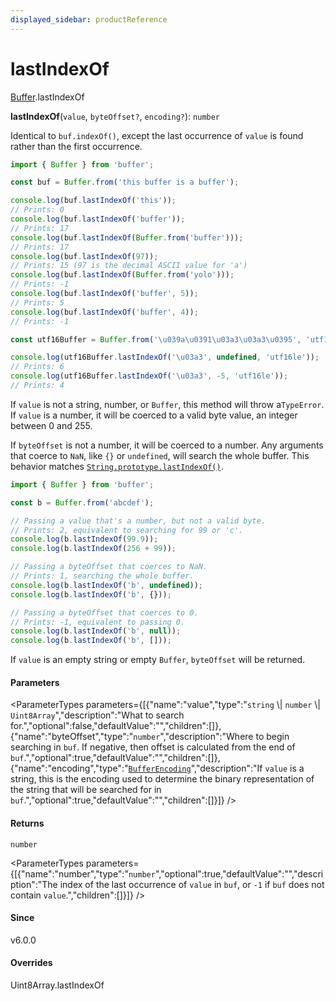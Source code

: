 ```yaml
---
displayed_sidebar: productReference
---
```



# lastIndexOf

[Buffer](../../interfaces/Buffer.mdx).lastIndexOf

**lastIndexOf**(`value`, `byteOffset?`, `encoding?`): `number`

Identical to `buf.indexOf()`, except the last occurrence of `value` is found
rather than the first occurrence.

```js
import { Buffer } from 'buffer';

const buf = Buffer.from('this buffer is a buffer');

console.log(buf.lastIndexOf('this'));
// Prints: 0
console.log(buf.lastIndexOf('buffer'));
// Prints: 17
console.log(buf.lastIndexOf(Buffer.from('buffer')));
// Prints: 17
console.log(buf.lastIndexOf(97));
// Prints: 15 (97 is the decimal ASCII value for 'a')
console.log(buf.lastIndexOf(Buffer.from('yolo')));
// Prints: -1
console.log(buf.lastIndexOf('buffer', 5));
// Prints: 5
console.log(buf.lastIndexOf('buffer', 4));
// Prints: -1

const utf16Buffer = Buffer.from('\u039a\u0391\u03a3\u03a3\u0395', 'utf16le');

console.log(utf16Buffer.lastIndexOf('\u03a3', undefined, 'utf16le'));
// Prints: 6
console.log(utf16Buffer.lastIndexOf('\u03a3', -5, 'utf16le'));
// Prints: 4
```

If `value` is not a string, number, or `Buffer`, this method will throw a`TypeError`. If `value` is a number, it will be coerced to a valid byte value,
an integer between 0 and 255.

If `byteOffset` is not a number, it will be coerced to a number. Any arguments
that coerce to `NaN`, like `{}` or `undefined`, will search the whole buffer.
This behavior matches [`String.prototype.lastIndexOf()`](https://developer.mozilla.org/en-US/docs/Web/JavaScript/Reference/Global_Objects/String/lastIndexOf).

```js
import { Buffer } from 'buffer';

const b = Buffer.from('abcdef');

// Passing a value that's a number, but not a valid byte.
// Prints: 2, equivalent to searching for 99 or 'c'.
console.log(b.lastIndexOf(99.9));
console.log(b.lastIndexOf(256 + 99));

// Passing a byteOffset that coerces to NaN.
// Prints: 1, searching the whole buffer.
console.log(b.lastIndexOf('b', undefined));
console.log(b.lastIndexOf('b', {}));

// Passing a byteOffset that coerces to 0.
// Prints: -1, equivalent to passing 0.
console.log(b.lastIndexOf('b', null));
console.log(b.lastIndexOf('b', []));
```

If `value` is an empty string or empty `Buffer`, `byteOffset` will be returned.

#### Parameters

<ParameterTypes parameters={[{"name":"value","type":"`string` \\| `number` \\| `Uint8Array`","description":"What to search for.","optional":false,"defaultValue":"","children":[]},{"name":"byteOffset","type":"`number`","description":"Where to begin searching in `buf`. If negative, then offset is calculated from the end of `buf`.","optional":true,"defaultValue":"","children":[]},{"name":"encoding","type":"[`BufferEncoding`](../../types/BufferEncoding.mdx)","description":"If `value` is a string, this is the encoding used to determine the binary representation of the string that will be searched for in `buf`.","optional":true,"defaultValue":"","children":[]}]} />

#### Returns

`number`

<ParameterTypes parameters={[{"name":"number","type":"`number`","optional":true,"defaultValue":"","description":"The index of the last occurrence of `value` in `buf`, or `-1` if `buf` does not contain `value`.","children":[]}]} />

#### Since

v6.0.0

#### Overrides

Uint8Array.lastIndexOf
